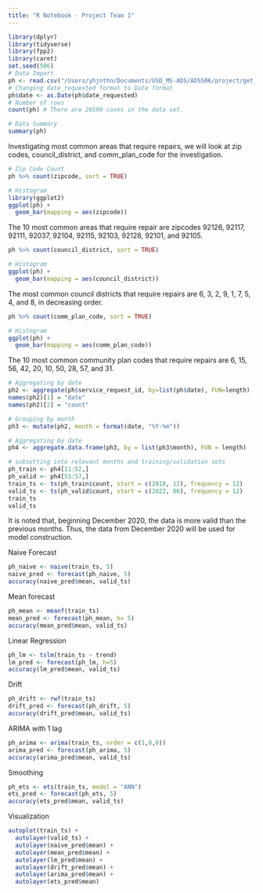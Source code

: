 ```yaml
---
title: "R Notebook - Project Team 1"
---
```

```r
library(dplyr)
library(tidyverse)
library(fpp2)
library(caret)
set.seed(506)
# Data Import
ph <- read.csv("/Users/yhjnthn/Documents/USD_MS-ADS/ADS506/project/get_it_done_pothole_requests_datasd_v1.csv")
# Changing date_requested format to Date format
ph$date <- as.Date(ph$date_requested)
# Number of rows
count(ph) # There are 26590 cases in the data set.

# Data Summary
summary(ph)
```

Investigating most common areas that require repairs, we will look at zip codes, council_district, and comm_plan_code for the investigation.

```r
# Zip Code Count
ph %>% count(zipcode, sort = TRUE)

# Histogram
library(ggplot2)
ggplot(ph) +
  geom_bar(mapping = aes(zipcode))
```

The 10 most common areas that require repair are zipcodes 92126, 92117, 92111, 92037, 92104, 92115, 92103, 92128, 92101, and 92105.

```r
ph %>% count(council_district, sort = TRUE)

# Histogram
ggplot(ph) +
  geom_bar(mapping = aes(council_district))
```

The most common council districts that require repairs are 6, 3, 2, 9, 1, 7, 5, 4, and 8, in decreasing order.

```r
ph %>% count(comm_plan_code, sort = TRUE)

# Histogram
ggplot(ph) +
  geom_bar(mapping = aes(comm_plan_code))
```

The 10 most common community plan codes that require repairs are 6, 15, 56, 42, 20, 10, 50, 28, 57, and 31.

```r
# Aggregating by date
ph2 <- aggregate(ph$service_request_id, by=list(ph$date), FUN=length)
names(ph2)[1] = "date"
names(ph2)[2] = "count"

# Grouping by month
ph3 <- mutate(ph2, month = format(date, "%Y-%m"))

# Aggregating by date
ph4 <- aggregate.data.frame(ph3, by = list(ph3$month), FUN = length)

# subsetting into relevant months and training/validation sets
ph_train <- ph4[11:52,]
ph_valid <- ph4[53:57,]
train_ts <- ts(ph_train$count, start = c(2018, 12), frequency = 12)
valid_ts <- ts(ph_valid$count, start = c(2022, 06), frequency = 12)
train_ts
valid_ts
```

It is noted that, beginning December 2020, the data is more valid than the previous months.
Thus, the data from December 2020 will be used for model construction.

Naive Forecast

```r
ph_naive <- naive(train_ts, 5)
naive_pred <- forecast(ph_naive, 5)
accuracy(naive_pred$mean, valid_ts)
```

Mean forecast

```r
ph_mean <- meanf(train_ts)
mean_pred <- forecast(ph_mean, h= 5)
accuracy(mean_pred$mean, valid_ts)
```

Linear Regression

```r
ph_lm <- tslm(train_ts ~ trend)
lm_pred <- forecast(ph_lm, h=5)
accuracy(lm_pred$mean, valid_ts)
```

Drift

```r
ph_drift <- rwf(train_ts)
drift_pred <- forecast(ph_drift, 5)
accuracy(drift_pred$mean, valid_ts)
```

ARIMA with 1 lag

```r
ph_arima <- arima(train_ts, order = c(1,0,0))
arima_pred <- forecast(ph_arima, 5)
accuracy(arima_pred$mean, valid_ts)
```

Smoothing

```r
ph_ets <- ets(train_ts, model = "ANN")
ets_pred <- forecast(ph_ets, 5)
accuracy(ets_pred$mean, valid_ts)
```

Visualization

```r
autoplot(train_ts) +
  autolayer(valid_ts) +
  autolayer(naive_pred$mean) +
  autolayer(mean_pred$mean) +
  autolayer(lm_pred$mean) +
  autolayer(drift_pred$mean) +
  autolayer(arima_pred$mean) +
  autolayer(ets_pred$mean)
```